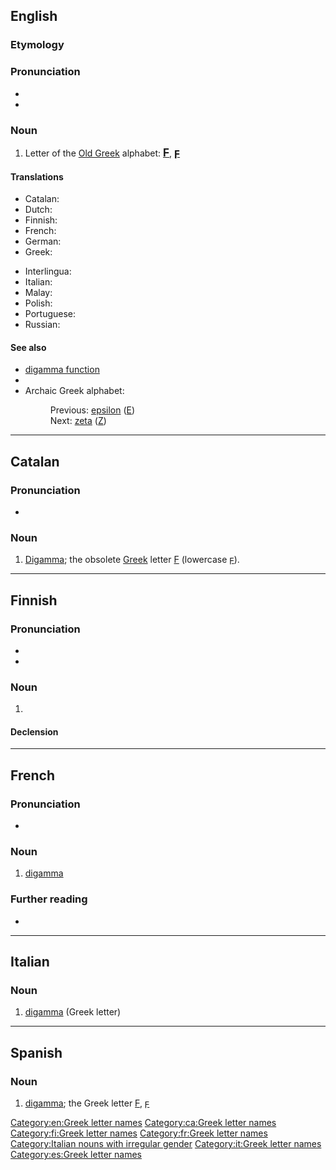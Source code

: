 {{also|Digamma}}
==English==
{{wikipedia}}

===Etymology===
{{prefix|di|gamma|lang=en}}

===Pronunciation===
* {{IPA|/daɪˈɡæmə/|lang=en}}
* {{rhymes|æmə|lang=en}}

===Noun===
{{en-noun}}

# Letter of the [[w:Old Greek|Old Greek]] alphabet: <big><b>[[Ϝ]]</b></big>, <big><b>[[ϝ]]</b></big>

====Translations====
{{trans-top|letter of the Old Greek alphabet}}
* Catalan: {{t|ca|digamma|f}}
* Dutch: {{t|nl|digamma|m|f}}
* Finnish: {{t+|fi|digamma}}
* French: {{t+|fr|digamma|m}}
* German: {{t+|de|Digamma|n}}
* Greek: {{t+|el|δίγαμμα|n}}
{{trans-mid}}
* Interlingua: {{t|ia|digamma}}
* Italian: {{t|it|digamma}}
* Malay: {{t|ms|digama}}
* Polish: {{t+|pl|digamma}}
* Portuguese: {{t|pt|digama|m}}
* Russian: {{t+|ru|дига́мма|f}}
{{trans-bottom}}

====See also====
* [[digamma function]]
* {{l|en|Appendix:Greek alphabet}}
* Archaic Greek alphabet:
*: Previous: [[epsilon]] ([[Ε]])
*: Next: [[zeta]] ([[Ζ]])

[[Category:en:Greek letter names]]

----

==Catalan==

===Pronunciation===
* {{ca-IPA}}

===Noun===
{{ca-noun|f}}

# [[digamma#English|Digamma]]; the obsolete [[Appendix:Greek script|Greek]] letter [[Ϝ]] (lowercase [[ϝ]]).

[[Category:ca:Greek letter names]]

----

==Finnish==
{{wikipedia|lang=fi}}

===Pronunciation===
* {{fi-IPA}}
* {{hyphenation|di|gam|ma|lang=fi}}

===Noun===
{{fi-noun}}

# {{l|en|digamma}}

====Declension====
{{fi-decl-kala|digamm|||a}}

[[Category:fi:Greek letter names]]

----

==French==

===Pronunciation===
* {{fr-IPA}}

===Noun===
{{fr-noun|m|digamma}}

# [[#English|digamma]] {{gloss|Greek letter}}

===Further reading===
* {{R:TLFi}}

[[Category:fr:Greek letter names]]

----

==Italian==

===Noun===
{{wikipedia|lang=it}}
{{head|it|noun|g=m|invariable}}

# [[#English|digamma]] (Greek letter)

[[Category:Italian nouns with irregular gender]]
[[Category:it:Greek letter names]]

----

==Spanish==

===Noun===
{{es-noun|f}}

# [[#English|digamma]]; the Greek letter [[Ϝ]], [[ϝ]]

[[Category:es:Greek letter names]]